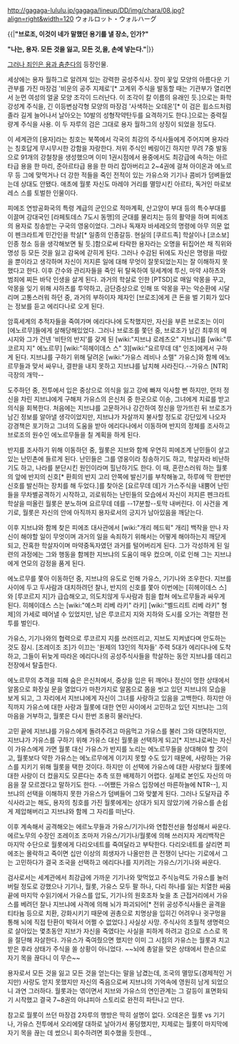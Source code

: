 http://gagaga-lululu.jp/gagaga/lineup/DD/img/chara/08.jpg?align=right&width=120
ウォルロット・ウォルハーグ

{{|'''"브로조, 이것이 네가 말했던 용기를 낼 장소, 인가?"'''

'''"나는, 용자. 모든 것을 잃고, 모든 것,을, 손에 넣는다."'''|}}


[[그러나 죄인은 용과 춤춘다]]의 등장인물.

세상에는 용자 월하그로 알려져 있는 강력한 공성주식사. 장미 꽃잎 모양의 아름다운 기관부를 가진 마장검 '비운의 공주 지제로'[* 고계위 주식을 발동할 때는 기관부가 열리면서 눈먼 여성의 얼굴 모양 조각이 드러난다. 이 조각이 칼 이름의 유래인 듯.]으로는 화학강성계 주식을, 긴 이등변삼각형 모양의 마장검 '사색하는 오데온'[* 이 검은 윕소드처럼 졸라 길게 늘어나서 날아오는 10발의 성형작약탄두를 요격하기도 한다.]으로는 중력질량계 주식을 사용. 이 두 자루의 검은 그대로 용자 월하그의 상징이 되었을 정도다.

이 세계관의 [용자]라는 칭호는 북쪽에서 각국의 최강의 주식사들에게 주어지며 용자라는 칭호답게 무시무시한 강함을 자랑한다. 저위 주식인 베링이긴 하지만 무려 7중 발동으로 91개의 강철창을 생성했으며 이미 1권시점에서 용중에서도 최강급에 속하는 아르타급 용을 한 마리, 준아르타급 용을 한 마리 잡아버리고 2~4권에 걸쳐 아이온과 에노르무 등 그에 맞먹거나 더 강한 적들을 죽인 전적이 있는 가유스와 기기나 콤비가 덤벼들었는데 상대도 안됐다. 애초에 월롯 자신도 마레야 거리를 멸망시킨 아르타, 독거인 마로보레스 스를 토벌한 인물이다.

피에조 연방공화국의 특령 계급의 군인으로 적마계획, 산고양이 부대 등의 특수부대를 이끌며 강대국인 [라페토데스 7도시 동맹]의 군대를 물리치는 등의 활약을 하며 피에조의 용자로 칭송받는 구국의 영웅이었다. 그러나 독재자 바세레오의 명령에 아무 의문 없이 펜크라트계 민간인을 학살[* 일종의 인종갈등. 현실의 [쿠르드족] 학살이나 [코소보] 인종 청소 등을 생각해보면 될 듯.]함으로써 타락한 용자라는 오명을 뒤집어쓴 채 직위와 명성 등 모든 것을 잃고 감옥에 갇히게 된다. 그러나 수감된 뒤에도 자신은 명령을 따랐을 뿐이라고 생각하며 자신이 저지른 일에 대해 무엇이 잘못되었는지는 잘 이해하지 못했다고 한다. 이후 간수와 관리자들을 죽인 뒤 탈옥하여 뒷세계에 투신, 마약 샤하츠와 범죄에 찌든 바닥 인생을 살게 된다. 과거의 학살로 인한 [PTSD]로 매일 악몽을 꾸고, 악몽을 잊기 위해 샤하츠를 투약하고, 금단증상으로 인해 또 악몽을 꾸는 악순환에 시달리며 고통스러워 하던 중, 과거의 부하이자 제자인 [브로조]에게 큰 돈을 벌 기회가 있다는 정보를 듣고 에리다나로 오게 된다. 

암흑세계의 추적자들을 죽여가며 에리다나에 도착했지만, 자신을 부른 브로조는 이미 [에노르무]들에게 살해당해있었다. 그러나 브로조를 쫓던 중, 브로조가 남긴 최후의 메시지와 그가 건넨 '비탄의 반지'를 갖게 된 [wiki:"지브냐 로레츠오" 지브냐]를 [wiki:"루코르지 지" 에노르무] [wiki:"히헤이데스 스" 3][wiki:"요르무데 데" 인조]에게서 구하게 된다. 지브냐를 구하기 위해 달려온 [wiki:"가유스 레비나 소렐" 가유스]와 함께 에노르무들과 맞서 싸우나, 결판을 내지 못하고 지브냐를 납치해 사라진다.--가유스 [NTR] 극장의 개막--

도주하던 중, 전투에서 입은 중상으로 의식을 잃고 강에 빠져 익사할 뻔 하지만, 먼저 정신을 차린 지브냐에게 구해져 가유스의 은신처 중 한곳으로 이송, 그녀에게 치료를 받고 의식을 회복한다. 처음에는 지브냐를 고문하거나 강간하여 정신을 망가뜨린 뒤 브로조가 남긴 정보를 알아낼 생각이었지만, 지브냐가 자살까지 불사할 정도로 강단있게 나오자 강경책은 포기하고 그녀의 도움을 받아 에리다나에서 이동하며 반지의 정체를 조사하고 브로조의 원수인 에노르무들을 칠 계획을 하게 된다. 

반지를 조사하기 위해 이동하던 중, 월롯은 지브와 함께 우연히 피에조계 난민들이 살고 있는 난민촌에 들르게 된다. 난민들은 그를 영웅이라 칭송하기도 하고, 학살자라 비난하기도 하고, 나라를 분단시킨 원인이라며 힐난하기도 한다. 이 때, 혼란스러워 하는 월롯의 앞에 반지의 신호[* 환희의 반지 고리 안쪽에 발신기를 부착해놓고, 하루에 딱 한번만 신호를 발신하는 장치를 해 두었다.]를 찾아온 [요르무데 데]가 가스주식을 내뿜어 난민들을 무차별공격하기 시작하고, 괴로워하는 난민들의 모습에서 자신이 저지른 펜크라트 학살을 떠올린 월롯은 분노하며 요르무데 데를 --17분할--토막 내버린다. 이 사건을 계기로, 월롯은 자신의 안에 아직까지 용자로서의 긍지가 남아있음을 깨닫는다. 

이후 지브냐와 함께 찾은 피에조 대사관에서 [wiki:"개리 헤드윅" 개리] 백작을 만나 자신이 해야할 일이 무엇이며 과거의 일을 속죄하기 위해서는 어떻게 해야하는지 깨닫게 되고, 잔혹한 학살자이며 마약중독자였던 과거를 털어버리게 된다. 그가 각성하게 된 일련의 과정에는 그와 행동을 함께한 지브냐의 도움이 매우 컸으며, 이로 인해 그는 지브냐에게 연모의 감정을 품게 된다. 

에노르무를 쫓아 이동하던 중, 지브냐의 유도로 인해 가유스, 기기나와 조우한다. 지브를 사이에 두고 두사람과 대치하려던 찰나, 반지의 신호를 쫓아 이번에는 [히헤이데스 스]와 [루코르지 지]가 급습해오고, 의도치않게 두사람과 힘을 합쳐 에노르무들과 싸우게 된다. 히헤이데스 스는 [wiki:"예스퍼 리베 라키" 라키] [wiki:"벨드리트 리베 라키" 형제]의 가세로 떼어낼 수 있었지만, 남은 루코르지 지와 지하와 도시를 오가는 격렬한 전투를 벌인다. 

가유스, 기기나와의 협력으로 루코르지 지를 쓰러뜨리고, 지브도 지켜냈다며 안도하는 것도 잠시. [조레이조 조]가 이끄는 '원제의 13인의 적자들' 주력 5대가 에리다나에 도착하고, 그들이 뒤늦게 따라온 에리다나의 공성주식사들을 학살하는 동안 지브냐를 데리고 전장에서 탈출한다. 

에노르무의 추격을 피해 숨은 은신처에서, 중상을 입은 뒤 깨어나 정신이 멍한 상태에서 알몸으로 화장실 문을 열었다가 마찬가지로 알몸으로 몸을 씻고 있던 지브냐의 모습을 보게 되고, 그 자리에서 지브냐에게 자신이 그녀를 사랑하고 있음을 고백한다. 하지만 아직까지 가유스에 대한 사랑과 월롯에 대한 연민 사이에서 고민하고 있던 지브냐는 그의 마음을 거부하고, 월롯은 다시 한번 조용히 물러난다.

고민 끝에 지브냐를 가유스에게 돌려주려고 마음먹고 가유스를 불러 그와 대면하지만, 지브냐가 가유스를 구하기 위해 가유스 대신 월롯을 선택하게 되고[* 지브냐로써는 자신이 가유스에게 가면 월롯 대신 가유스가 반지를 노리는 에노르무들을 상대해야 할 것이고, 월롯보다 약한 가유스는 에노르무에게 이기지 못할 수도 있기 때문에, 사랑하는 가유스를 지키기 위해 월롯을 택한 것이다. 하지만 이 선택에 가유스에 대한 사랑보다 월롯에 대한 사랑이 더 컸을지도 모른다는 추측 또한 배제하기 어렵다. 실제로 본인도 자신의 마음을 잘 모르겠다고 말하기도 한다. --어쨌든 가유스 입장에선 마른하늘에 NTR--], 지브냐의 선택을 이해하지 못한 가유스가 덤벼들어 그와 맞붙게 된다. 그러나 도달자급 주식사라고는 해도, 용자의 칭호를 가진 월롯에게는 상대가 되지 않았기에 가유스를 손쉽게 제압해버리고 지브냐와 함께 그 자리를 떠난다.

이후 계속해서 공격해오는 에르노무들과 가유스/기기나와 연합전선을 형성해서 싸운다. 에르노무의 수장인 조레이조 조마저 가유스/기기나/월롯에 의해 쓰러지자 게리백작은 마지막 수단으로 월롯에게 다리오네트를 죽여달라고 부탁한다. 다리오네트를 살리면 피에조는 몰락하고 죽이면 십만 이상의 희생자가 나올만한 큰 전쟁이 난다는 기로에서 그는 고민하다가 결국 조국을 선택하고 에리다나를 지키려는 가유스/기기나와 싸운다.

검사로서는 세계관에서 최강급에 가까운 기기나와 맞먹었고 주식능력도 가유스를 눌러버릴 정도로 강했으나 기기나, 월롯, 가유스 모두 팔 하나, 다리 하나를 잃는 치열한 싸움 끝에 마지막 수읽기에서 가유스를 압도, 기기나의 원호조차 늦을 초 근접거리에서 가유스를 베려던 찰나 지브냐에 사격에 의해 뇌가 파괴되어[* 전위 공성주식사들은 골격을 티타늄 등으로 치환, 강화시키기 때문에 권총으로 치명상을 입히긴 어려우나 귓구멍을 통해 뇌에 직접 탄환이 박혀서 어쩔 수 없었다.] 사실상 사망. 주식사의 초월적 생명력으로 살아있는 몇초동안 지브가 자신을 죽였다는 사실을 피하게 하려고 검으로 스스로 목을 절단해 자살한다. 가유스가 죽여줬으면 했지만 이미 그 시점의 가유스는 월롯과 치고 받은 후라 상태가 주식을 쏠 상황이 아니었다. ~~뇌에 총알을 맞은 상태에서 한손으로 자기 목을 끊다니 이 무슨~~

용자로서 모든 것을 잃고 모든 것을 얻는다는 말을 남겼는데, 조국의 멸망도(경제적인 거지만) 사랑도 얻지 못했지만 자신의 죽음으로써 지브냐의 기억속에 영원히 남게 되었으니 과연 그러하다. 월롯과는 엮이면서 지브와 가유스의 연인관계는 그 갈등이 표면화되기 시작했고 결국 7~8권의 아냐피아 스토리로 완전히 파탄나고 만다. 

참고로 월롯이 쓰던 마장검 2자루의 행방은 딱히 설명이 없다. 오데온은 월롯 vs 기기나, 가유스 전투에서 오리에랄 대하로 날아가서 풍덩했지만, 지제로는 월롯이 마지막에 자기 목을 끊는 데 썼으니 회수하려면 회수했을 듯한데..,
